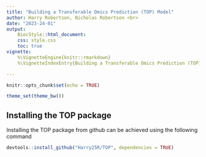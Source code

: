 ```yaml
--- 
title: "Building a Transferable Omics Prediction (TOP) Model"
author: Harry Robertson, Nicholas Robertson <br>
date: "2023-24-01"
output: 
    BiocStyle::html_document:
    css: style.css
    toc: true
vignette:
    %\VignetteEngine{knitr::rmarkdown}
    %\VignetteIndexEntry{Building a Transferable Omics Prediction (TOP) Model}

---
```


```r
knitr::opts_chunk$set(echo = TRUE)

theme_set(theme_bw())
```

## Installing the TOP package
Installing the TOP package from github can be achieved using the following command 
```r
devtools::install_github("Harry25R/TOP", dependencies = TRUE)
```
